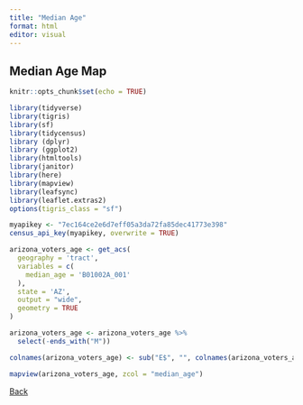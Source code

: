 ```yaml
---
title: "Median Age"
format: html
editor: visual
---
```


## Median Age Map

```r
knitr::opts_chunk$set(echo = TRUE)

library(tidyverse)
library(tigris)
library(sf)
library(tidycensus)
library (dplyr)
library (ggplot2)
library(htmltools)
library(janitor)
library(here)
library(mapview)
library(leafsync)
library(leaflet.extras2)
options(tigris_class = "sf")
```

```r
myapikey <- "7ec164ce2e6d7eff05a3da72fa85dec41773e398"
census_api_key(myapikey, overwrite = TRUE)
```

```r
arizona_voters_age <- get_acs(
  geography = 'tract',
  variables = c( 
    median_age = 'B01002A_001'
  ),
  state = 'AZ',
  output = "wide",
  geometry = TRUE
)
```

```r
arizona_voters_age <- arizona_voters_age %>%
  select(-ends_with("M"))

colnames(arizona_voters_age) <- sub("E$", "", colnames(arizona_voters_age))
```

```r
mapview(arizona_voters_age, zcol = "median_age")
```

[Back](https://nmisetic.github.io/arizona_test/)
